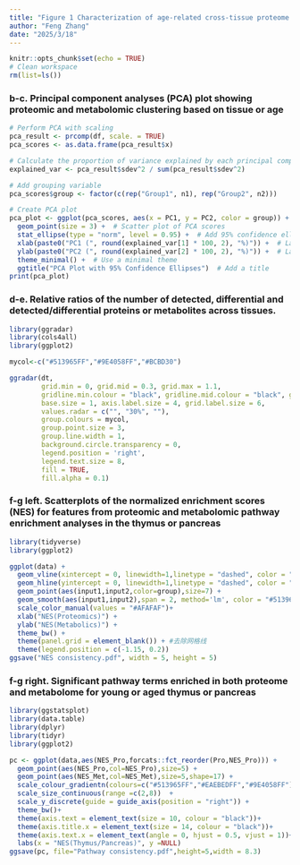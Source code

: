 ---
title: "Figure 1 Characterization of age-related cross-tissue proteome and metabolome in mammals."
author: "Feng Zhang"
date: "2025/3/18"
---

```{r setup, include=FALSE}
knitr::opts_chunk$set(echo = TRUE)
# Clean workspace
rm(list=ls()) 
```

### b-c. Principal component analyses (PCA) plot showing proteomic and metabolomic clustering based on tissue or age

```{r pca, echo=TRUE}

# Perform PCA with scaling
pca_result <- prcomp(df, scale. = TRUE)
pca_scores <- as.data.frame(pca_result$x)

# Calculate the proportion of variance explained by each principal component
explained_var <- pca_result$sdev^2 / sum(pca_result$sdev^2)

# Add grouping variable 
pca_scores$group <- factor(c(rep("Group1", n1), rep("Group2", n2)))  

# Create PCA plot
pca_plot <- ggplot(pca_scores, aes(x = PC1, y = PC2, color = group)) +
  geom_point(size = 3) +  # Scatter plot of PCA scores
  stat_ellipse(type = "norm", level = 0.95) +  # Add 95% confidence ellipses
  xlab(paste0("PC1 (", round(explained_var[1] * 100, 2), "%)")) +  # Label x-axis with explained variance
  ylab(paste0("PC2 (", round(explained_var[2] * 100, 2), "%)")) +  # Label y-axis with explained variance
  theme_minimal() +  # Use a minimal theme
  ggtitle("PCA Plot with 95% Confidence Ellipses")  # Add a title
print(pca_plot)

```

### d-e. Relative ratios of the number of detected, differential and detected/differential proteins or metabolites across tissues.

```{r radar, echo=TRUE}

library(ggradar)
library(cols4all)
library(ggplot2)

mycol<-c("#513965FF","#9E4058FF","#BCBD30")

ggradar(dt,
        grid.min = 0, grid.mid = 0.3, grid.max = 1.1,  
        gridline.min.colour = "black", gridline.mid.colour = "black", gridline.max.colour = "black",  
        base.size = 1, axis.label.size = 4, grid.label.size = 6, 
        values.radar = c("", "30%", ""),  
        group.colours = mycol,
        group.point.size = 3, 
        group.line.width = 1, 
        background.circle.transparency = 0,
        legend.position = 'right',
        legend.text.size = 8,
        fill = TRUE,
        fill.alpha = 0.1)

```


### f-g left. Scatterplots of the normalized enrichment scores (NES) for features from proteomic and metabolomic pathway enrichment analyses in the thymus or pancreas

```{r NES, echo=TRUE}

library(tidyverse)
library(ggplot2)

ggplot(data) +
  geom_vline(xintercept = 0, linewidth=1,linetype = "dashed", color = "#DFDFDF") + # 添加垂直虚线
  geom_hline(yintercept = 0, linewidth=1,linetype = "dashed", color = "#DFDFDF") + # 添加水平虚线
  geom_point(aes(input1,input2,color=group),size=7) +
  geom_smooth(aes(input1,input2),span = 2, method='lm', color = "#513965FF") +
  scale_color_manual(values = "#AFAFAF")+
  xlab("NES(Proteomics)") + 
  ylab("NES(Metabolics)") +  
  theme_bw() + 
  theme(panel.grid = element_blank()) + #去除网格线
  theme(legend.position = c(-1.15, 0.2))
ggsave("NES consistency.pdf", width = 5, height = 5)

```

### f-g right. Significant pathway terms enriched in both proteome and metabolome for young or aged thymus or pancreas

```{r Pathway, echo=TRUE}

library(ggstatsplot)
library(data.table)
library(dplyr)
library(tidyr)
library(ggplot2)

pc <- ggplot(data,aes(NES_Pro,forcats::fct_reorder(Pro,NES_Pro))) +
  geom_point(aes(NES_Pro,col=NES_Pro),size=5) +
  geom_point(aes(NES_Met,col=NES_Met),size=5,shape=17) +
  scale_colour_gradientn(colours=c("#513965FF","#EAEBEDFF","#9E4058FF")) +
  scale_size_continuous(range =c(2,8))  +
  scale_y_discrete(guide = guide_axis(position = "right")) +
  theme_bw()+
  theme(axis.text = element_text(size = 10, colour = "black"))+
  theme(axis.title.x = element_text(size = 14, colour = "black"))+
  theme(axis.text.x = element_text(angle = 0, hjust = 0.5, vjust = 1))+ 
  labs(x = "NES(Thymus/Pancreas)", y =NULL)
ggsave(pc, file="Pathway consistency.pdf",height=5,width = 8.3)

```


